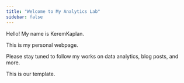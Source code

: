 ```yaml
---
title: "Welcome to My Analytics Lab"
sidebar: false 
---
```


Hello! My name is KeremKaplan.

This is my personal webpage.

Please stay tuned to follow my works on data analytics, blog posts, and more.

This is our template.
